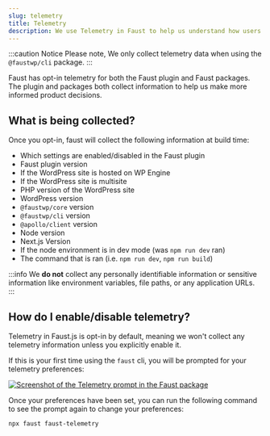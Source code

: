```yaml
---
slug: telemetry
title: Telemetry
description: We use Telemetry in Faust to help us understand how users use our projects.
---
```


:::caution Notice
Please note, We only collect telemetry data when using the `@faustwp/cli` package.
:::

Faust has opt-in telemetry for both the Faust plugin and Faust packages. The plugin and packages both collect information to help us make more informed product decisions.

## What is being collected?

Once you opt-in, faust will collect the following information at build time:

- Which settings are enabled/disabled in the Faust plugin
- Faust plugin version
- If the WordPress site is hosted on WP Engine
- If the WordPress site is multisite
- PHP version of the WordPress site
- WordPress version
- `@faustwp/core` version
- `@faustwp/cli` version
- `@apollo/client` version
- Node version
- Next.js Version
- If the node environment is in dev mode (was `npm run dev` ran)
- The command that is ran (i.e. `npm run dev`, `npm run build`)

:::info
We **do not** collect any personally identifiable information or sensitive information like environment variables, file paths, or any application URLs.
:::

## How do I enable/disable telemetry?

Telemetry in Faust.js is opt-in by default, meaning we won't collect any telemetry information unless you explicitly enable it.

If this is your first time using the `faust` cli, you will be prompted for your telemetry preferences:

<a href="/docs/img/telemetry-cli-prompt.png" target="_blank">
  <img
    src="/docs/img/telemetry-cli-prompt.png"
    alt="Screenshot of the Telemetry prompt in the Faust package"
  />
</a>

Once your preferences have been set, you can run the following command to see the prompt again to change your preferences:

```sh
npx faust faust-telemetry
```
